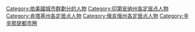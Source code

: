 [[Category:依美國城市群劃分的人物|Category:依美國城市群劃分的人物]]
[[Category:印第安纳州各定居点人物|Category:印第安纳州各定居点人物]]
[[Category:肯塔基州各定居点人物|Category:肯塔基州各定居点人物]]
[[Category:俄亥俄州各定居点人物|Category:俄亥俄州各定居点人物]]
[[Category:辛辛那提都市圈|Category:辛辛那提都市圈]]